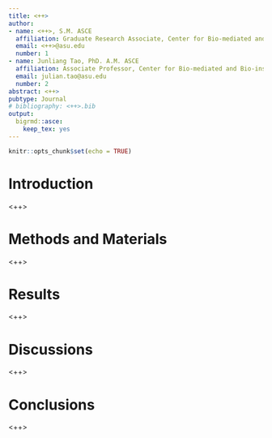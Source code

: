 ```yaml
---
title: <++>
author:
- name: <++>, S.M. ASCE
  affiliation: Graduate Research Associate, Center for Bio-mediated and Bio-inspired Geotechnics, Arizona State University, 650 E Tyler Mall, Tempe, AZ 85281
  email: <++>@asu.edu
  number: 1
- name: Junliang Tao, PhD. A.M. ASCE
  affiliation: Associate Professor, Center for Bio-mediated and Bio-inspired Geotechnics, Arizona State University, 650 E Tyler Mall, Tempe, AZ 85281
  email: julian.tao@asu.edu
  number: 2
abstract: <++>
pubtype: Journal
# bibliography: <++>.bib
output:
  bigrmd::asce:
    keep_tex: yes
---
```


```r
knitr::opts_chunk$set(echo = TRUE)
```

# Introduction
<++>

# Methods and Materials
<++>

# Results
<++>

# Discussions
<++>

# Conclusions
<++>
